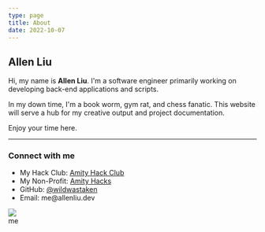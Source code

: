 ```yaml
---
type: page
title: About
date: 2022-10-07
---
```


## Allen Liu

Hi, my name is **Allen Liu**. I'm a software engineer primarily working on developing back-end applications and scripts.

In my down time, I'm a book worm, gym rat, and chess fanatic. This website will serve a hub for my creative output and project documentation.

Enjoy your time here.

---


### **Connect with me**
<div class="flexcontainer">
  <div>
    <ul>
      <li> My Hack Club: <a href="https://amity.hackclub.com">Amity Hack Club</a> </li>
      <li> My Non-Profit: <a href="https://amityhacks.com">Amity Hacks</a> </li>
      <li> GitHub: <a href="https://github.com/wildwastaken">@wildwastaken</a> </li>
      <li> Email: me@allenliu.dev </li>
    </ul>
  </div>
  <div>
    <img src="/images/pfp.png" class="img-pfp" />
    <div class="caption"> me </div>
  </div>
</div>